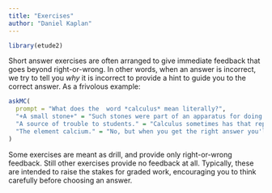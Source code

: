 ```yaml
---
title: "Exercises"
author: "Daniel Kaplan"
---
```


```r
library(etude2)
```

Short answer exercises are often arranged to give immediate feedback that goes beyond right-or-wrong. In other words, when an answer is incorrect, we try to tell you *why* it is incorrect to provide a hint to guide you to the correct answer. As a frivolous example:

```r
askMC(
  prompt = "What does the  word *calculus* mean literally?",
  "+A small stone+" = "Such stones were part of an apparatus for doing numerical calculations, back in the days before  the pencil was invented.",
  "A source of trouble to students." = "Calculus sometimes has that reputation, but as they say, \"No pain, no gain.\". Find a better answer.",
  "The element calcium." = "No, but when you get the right answer you'll realize the two are related in some cases."
)
```

Some exercises are meant as drill, and provide only right-or-wrong feedback. Still other exercises provide no feedback at all. Typically, these are intended to raise the stakes for graded work, encouraging you to think carefully before choosing an answer.

